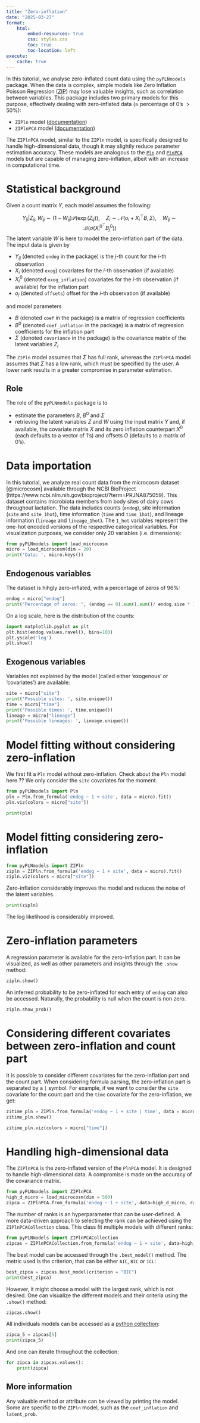 ```yaml
---
title: "Zero-inflation"
date: "2025-03-27"
format:
    html:
        embed-resources: true
        css: styles.css
        toc: true
        toc-location: left
execute:
    cache: true
---
```


In this tutorial, we analyse zero-inflated count data using the
`pyPLNmodels` package.
When the data is complex, simple models like Zero Inflation Poisson Regression
([ZIP](https://www.statsmodels.org/stable/generated/statsmodels.discrete.count_model.ZeroInflatedPoisson.html))
may lose valuable insights, such as correlation between variables.
This package includes two primary models for this purpose, effectively dealing
with zero-inflated data ($\approx$ percentage of 0's $>50\%$):

* `ZIPln` model ([documentation](https://pln-team.github.io/pyPLNmodels/zipln.html))
* `ZIPlnPCA` model ([documentation](https://pln-team.github.io/pyPLNmodels/ziplnpca.html))



The `ZIPlnPCA` model, similar to the `ZIPln` model, is specifically designed to
handle high-dimensional data, though it may slightly reduce parameter
estimation accuracy. These models are analogous to the
[`Pln`](https://pln-team.github.io/pyPLNmodels/pln.html) and
[`PlnPCA`](https://pln-team.github.io/pyPLNmodels/plnpca.html) models but are
capable of managing zero-inflation, albeit with an increase in computational time.

# Statistical background

Given a count matrix $Y$, each model assumes the following:

$$ Y_{ij}| Z_{ij}, W_{ij} \sim   (1 -W_{ij})\mathcal P(\exp(Z_{ij})), \quad Z_{i}\sim \mathcal N(o_i + X_i^{\top} B, \Sigma), \quad W_{ij} \sim \mathcal B(\sigma(X_i^{0^{\top}} B^0_j))$$
The latent variable $W$ is here to model the zero-inflation part of the data.
The input data is given by

* $Y_{ij}$ (denoted `endog` in the package) is the $j$-th count for the $i$-th observation
* $X_i$ (denoted `exog`) covariates for the $i$-th observation (if available)
* $X^0_i$ (denoted `exog_inflation`) covariates for the $i$-th observation (if available) for the inflation part
* $o_i$ (denoted `offsets`) offset for the $i$-th observation (if available)

and model parameters

* $B$ (denoted `coef` in the package) is a matrix of regression coefficients
* $B^0$ (denoted `coef_inflation` in the package) is a matrix of regression coefficients for the inflation part
* $\Sigma$ (denoted `covariance` in the package) is the covariance matrix of the latent variables $Z_i$




The `ZIPln` model assumes that $\Sigma$ has full rank, whereas the `ZIPlnPCA` model
assumes that $\Sigma$ has a low rank, which must be specified by the user. A
lower rank results in a greater compromise in parameter estimation.


## Role

The role of the `pyPLNmodels` package is to

* estimate the parameters $B$, $B^0$ and
$\Sigma$
* retrieving the latent variables $Z$ and $W$ using the input matrix $Y$ and,
  if available, the covariate matrix $X$ and its zero inflation counterpart
  $X^0$ (each defaults to a vector of 1's) and offsets $O$ (defaults to a
  matrix of 0's).

# Data importation

In this tutorial, we analyze real count data from the microcosm
dataset [@microcosm] available through the NCBI BioProject
(https://www.ncbi.nlm.nih.gov/bioproject/?term=PRJNA875059). This
dataset contains microbiota members from body sites of dairy cows
throughout lactation. The data includes counts (`endog`), site
information (`site` and `site_1hot`), time information (`time` and
`time_1hot`), and lineage information (`lineage` and
`lineage_1hot`). The `1_hot` variables represent the one-hot encoded versions
of the respective categorical variables.
 For visualization purposes, we consider only
20 variables (i.e. dimensions):

```python
from pyPLNmodels import load_microcosm
micro = load_microcosm(dim = 20)
print('Data: ', micro.keys())
```

## Endogenous variables

The dataset is hihgly zero-inflated, with a percentage of zeros of $96\%$:
```python
endog = micro["endog"]
print("Percentage of zeros: ", (endog == 0).sum().sum()/ endog.size * 100, "%")
```

On a log scale, here is the distribution of the counts:
```python
import matplotlib.pyplot as plt
plt.hist(endog.values.ravel(), bins=100)
plt.yscale('log')
plt.show()
```

## Exogenous variables

Variables not explained by the model (called either 'exogenous' or 'covariates') are available:

```python
site = micro["site"]
print('Possible sites: ', site.unique())
time = micro["time"]
print('Possible times: ', time.unique())
lineage = micro["lineage"]
print('Possible lineages: ', lineage.unique())
```

# Model fitting without considering zero-inflation

We first fit a `Pln` model without zero-inflation. Check about the `Pln` model here ??
We only consider the `site` covariates for the moment.

```python
from pyPLNmodels import Pln
pln = Pln.from_formula('endog ~ 1 + site', data = micro).fit()
pln.viz(colors = micro["site"])
```

```python
print(pln)
```

# Model fitting considering zero-inflation

```python
from pyPLNmodels import ZIPln
zipln = ZIPln.from_formula('endog ~ 1 + site', data = micro).fit()
zipln.viz(colors = micro["site"])
```

Zero-inflation considerably improves the model and reduces the noise of the
latent variables.

```python
print(zipln)
```
The log likelihood is considerably improved.


# Zero-inflation parameters

A regression parameter is available for the zero-inflation part. It can be visualized, as well as other parameters and insights through the `.show` method:

```python
zipln.show()
```
An inferred probability to be zero-inflated for each entry of `endog` can also be accessed. Naturally, the probability is null
when the count is non zero.

```python
zipln.show_prob()
```

# Considering different covariates between zero-inflation and count part

It is possible to consider different covariates for the zero-inflation part and
the count part. When considering formula parsing, the zero-inflation part
is separated by a `|` symbol. For example, if we want to consider the `site`
covariate for the count part and the `time` covariate for the zero-inflation, we get:

```python
zitime_pln = ZIPln.from_formula('endog ~ 1 + site | time', data = micro).fit()
zitime_pln.show()
```

```python
zitime_pln.viz(colors = micro["time"])
```


# Handling high-dimensional data

The `ZIPlnPCA` is the zero-inflated version of the `PlnPCA` model. It is
designed to handle high-dimensional data. A compromise is made on the accuracy
of the covariance matrix.
```python
from pyPLNmodels import ZIPlnPCA
high_d_micro = load_microcosm(dim = 500)
zipca = ZIPlnPCA.from_formula('endog ~ 1 + site', data=high_d_micro, rank=5).fit()
```

The number of ranks is an hyperparameter that can be user-defined. A more
data-driven approach to selecting the rank can be achieved using the
`ZIPlnPCACollection` class. This class fit multiple models with different ranks:


```python
from pyPLNmodels import ZIPlnPCACollection
zipcas = ZIPlnPCACollection.from_formula('endog ~ 1 + site', data=high_d_micro, ranks=[3,5, 10, 15]).fit()
```

The best model can be accessed through the `.best_model()` method. The metric used is the criterion, that can be either `AIC`, `BIC` or `ICL`:



```python
best_zipca = zipcas.best_model(criterion = "BIC")
print(best_zipca)
```


However, it might choose  a model with the largest rank, which is not desired.
One can visualize the different models and their criteria using the `.show()` method:


```python
zipcas.show()
```

All individuals models can be accessed as a [python
collection](https://docs.python.org/fr/3.13/library/collections.html):

```python
zipca_5 = zipcas[5]
print(zipca_5)
```

And one can iterate throughout the collection:
```python
for zipca in zipcas.values():
    print(zipca)
```

## More information

Any valuable method or attribute can be viewed by printing the model.
Some are specific to the `ZIPln` model, such as the `coef_inflation` and `latent_prob`.
